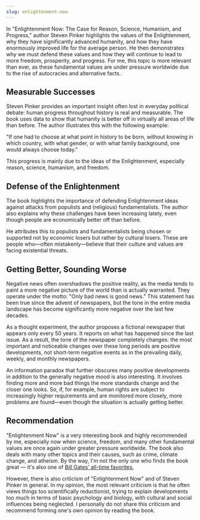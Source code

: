 ```yaml
---
slug: enlightenment-now
---
```


In "Enlightenment Now: The Case for Reason, Science, Humanism, and Progress," author Steven Pinker highlights the values of the Enlightenment, why they have significantly advanced humanity, and how they have enormously improved life for the average person. He then demonstrates why we must defend these values and how they will continue to lead to more freedom, prosperity, and progress. For me, this topic is more relevant than ever, as these fundamental values are under pressure worldwide due to the rise of autocracies and alternative facts.

## Measurable Successes

Steven Pinker provides an important insight often lost in everyday political debate: human progress throughout history is real and measurable. The book uses data to show that humanity is better off in virtually all areas of life than before. The author illustrates this with the following example:

"If one had to choose at what point in history to be born, without knowing in which country, with what gender, or with what family background, one would always choose today."

This progress is mainly due to the ideas of the Enlightenment, especially reason, science, humanism, and freedom.

## Defense of the Enlightenment

The book highlights the importance of defending Enlightenment ideas against attacks from populists and (religious) fundamentalists. The author also explains why these challenges have been increasing lately, even though people are economically better off than before.

He attributes this to populists and fundamentalists being chosen or supported not by economic losers but rather by cultural losers. These are people who—often mistakenly—believe that their culture and values are facing existential threats.

## Getting Better, Sounding Worse

Negative news often overshadows the positive reality, as the media tends to paint a more negative picture of the world than is actually warranted. They operate under the motto: "Only bad news is good news." This statement has been true since the advent of newspapers, but the tone in the entire media landscape has become significantly more negative over the last few decades.

As a thought experiment, the author proposes a fictional newspaper that appears only every 50 years. It reports on what has happened since the last issue. As a result, the tone of the newspaper completely changes: the most important and noticeable changes over these long periods are positive developments, not short-term negative events as in the prevailing daily, weekly, and monthly newspapers.

An information paradox that further obscures many positive developments in addition to the generally negative mood is also interesting. It involves finding more and more bad things the more standards change and the closer one looks. So, if, for example, human rights are subject to increasingly higher requirements and are monitored more closely, more problems are found—even though the situation is actually getting better.

## Recommendation

"Enlightenment Now" is a very interesting book and highly recommended by me, especially now when science, freedom, and many other fundamental values are once again under greater pressure worldwide. The book also deals with many other topics and their causes, such as crime, climate change, and atheism. By the way, I'm not the only one who finds the book great — it's also one of [Bill Gates' all-time favorites.](https://www.gatesnotes.com/enlightenment-now)

However, there is also criticism of "Enlightenment Now" and of Steven Pinker in general. In my opinion, the most relevant criticism is that he often views things too scientifically reductionist, trying to explain developments too much in terms of basic psychology and biology, with cultural and social influences being neglected. I personally do not share this criticism and recommend forming one's own opinion by reading the book.
